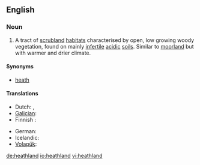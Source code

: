 ==English==

===Noun===
{{en-noun}}
{{wikipedia}}

# A tract of [[scrubland]] [[habitat]]s characterised by open, low growing woody vegetation, found on mainly [[infertile]] [[acidic]] [[soil]]s. Similar to [[moorland]] but with warmer and drier climate.

====Synonyms====
* [[heath]]

====Translations====
{{trans-top|heathland}}
* Dutch: {{t+|nl|heide|c}}, {{t-|nl|dopheide|c}} 
* [[Galician]]: {{t+|gl|uceira|f}}
*Finnish : {{t+|fi|nummi}}
{{trans-mid}}
* German: {{t-|de|Heideland|n}}
* Icelandic: {{t-|is|heiði|f}}
* [[Volapük]]: {{t+|vo|brüyäralän}}
{{trans-bottom}}

[[de:heathland]]
[[io:heathland]]
[[vi:heathland]]